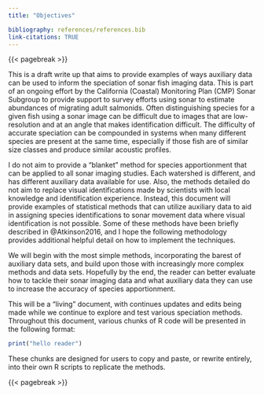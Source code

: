 ```yaml
---
title: "Objectives"

bibliography: references/references.bib
link-citations: TRUE
---
```


{{< pagebreak >}}

This is a draft write up that aims to provide examples of ways auxiliary
data can be used to inform the speciation of sonar fish imaging data.
This is part of an ongoing effort by the California (Coastal) Monitoring
Plan (CMP) Sonar Subgroup to provide support to survey efforts using
sonar to estimate abundances of migrating adult salmonids. Often
distinguishing species for a given fish using a sonar image can be
difficult due to images that are low-resolution and at an angle that
makes identification difficult. The difficulty of accurate speciation
can be compounded in systems when many different species are present at
the same time, especially if those fish are of similar size classes and
produce similar acoustic profiles.

I do not aim to provide a "blanket" method for species apportionment
that can be applied to all sonar imaging studies. Each watershed is
different, and has different auxiliary data available for use. Also, the
methods detailed do not aim to replace visual identifications made by
scientists with local knowledge and identification experience. Instead,
this document will provide examples of statistical methods that can
utilize auxiliary data to aid in assigning species identifications to
sonar movement data where visual identification is not possible. Some of
these methods have been briefly described in @Atkinson2016, and I hope
the following methodology provides additional helpful detail on how to
implement the techniques.

We will begin with the most simple methods, incorporating the barest of
auxiliary data sets, and build upon those with increasingly more complex
methods and data sets. Hopefully by the end, the reader can better
evaluate how to tackle their sonar imaging data and what auxiliary data
they can use to increase the accuracy of species apportionment.

This will be a "living" document, with continues updates and edits being
made while we continue to explore and test various speciation methods.
Throughout this document, various chunks of R code will be presented in
the following format:

```r
print("hello reader")
```

These chunks are designed for users to copy and paste, or rewrite
entirely, into their own R scripts to replicate the methods.

{{< pagebreak >}}
